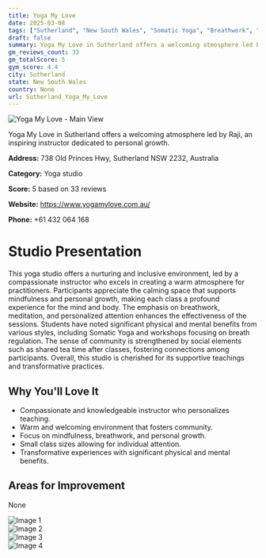 ```yaml
---
title: Yoga My Love
date: 2025-03-08
tags: ["Sutherland", "New South Wales", "Somatic Yoga", "Breathwork", "Mindfulness", "welcoming atmosphere", "small class sizes", "Sutherland"]  
draft: false
summary: Yoga My Love in Sutherland offers a welcoming atmosphere led by Raji, an inspiring instructor dedicated to personal growth.
gm_reviews_count: 33
gm_totalScore: 5
gym_score: 4.4
city: Sutherland
state: New South Wales
country: None
url: Sutherland_Yoga_My_Love
---
```


<div className="aspect-[16/9] relative my-8">
  <img 
    src="https://lh5.googleusercontent.com/p/AF1QipOP1AuRUCXyWbTu1muO7OVX503uQKVRQOlZyDHc=w1920-h1080-k-no"
    alt="Yoga My Love - Main View"
    className="object-cover absolute inset-0 w-full h-full rounded-lg"
  />
</div>

Yoga My Love in Sutherland offers a welcoming atmosphere led by Raji, an inspiring instructor dedicated to personal growth.

**Address:** 738 Old Princes Hwy, Sutherland NSW 2232, Australia

**Category:** Yoga studio

**Score:** 5 based on 33 reviews

**Website:** https://www.yogamylove.com.au/

**Phone:** +61 432 064 168

# Studio Presentation

This yoga studio offers a nurturing and inclusive environment, led by a compassionate instructor who excels in creating a warm atmosphere for practitioners. Participants appreciate the calming space that supports mindfulness and personal growth, making each class a profound experience for the mind and body. The emphasis on breathwork, meditation, and personalized attention enhances the effectiveness of the sessions. Students have noted significant physical and mental benefits from various styles, including Somatic Yoga and workshops focusing on breath regulation. The sense of community is strengthened by social elements such as shared tea time after classes, fostering connections among participants. Overall, this studio is cherished for its supportive teachings and transformative practices.



## Why You'll Love It

- Compassionate and knowledgeable instructor who personalizes teaching.
- Warm and welcoming environment that fosters community.
- Focus on mindfulness, breathwork, and personal growth.
- Small class sizes allowing for individual attention.
- Transformative experiences with significant physical and mental benefits.

## Areas for Improvement

None

<div className="grid grid-cols-1 xl:grid-cols-2 gap-4 my-8">
<div className="aspect-[4/3] relative"><img src="https://lh3.googleusercontent.com/p/AF1QipNhuw80P1hV7ksU6o6cwNkSHJB_G5LvOm_dZTLT=w1920-h1080-k-no" alt="Image 1" className="object-cover absolute inset-0 w-full h-full rounded-lg" /></div>
<div className="aspect-[4/3] relative"><img src="https://lh3.googleusercontent.com/p/AF1QipMMayhtkLzDfsBNlqKnQxqv8HphoaIfPqWl03qA=w1920-h1080-k-no" alt="Image 2" className="object-cover absolute inset-0 w-full h-full rounded-lg" /></div>
<div className="aspect-[4/3] relative"><img src="https://lh5.googleusercontent.com/p/AF1QipPignfQ0q3baiQixwK14bfCgFTKpq3n_SdGASCJ=w1920-h1080-k-no" alt="Image 3" className="object-cover absolute inset-0 w-full h-full rounded-lg" /></div>
<div className="aspect-[4/3] relative"><img src="https://lh3.googleusercontent.com/p/AF1QipPRvoYNRl3dsLXMZyhY2d7zco4q0EZDRd3rX8_1=w1920-h1080-k-no" alt="Image 4" className="object-cover absolute inset-0 w-full h-full rounded-lg" /></div>
</div>